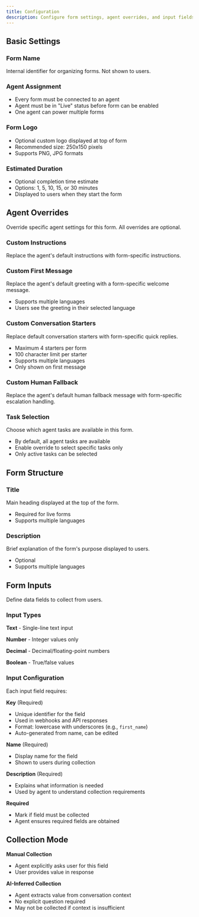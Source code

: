 ```yaml
---
title: Configuration
description: Configure form settings, agent overrides, and input fields
---
```


## Basic Settings

### Form Name

Internal identifier for organizing forms. Not shown to users.

### Agent Assignment

- Every form must be connected to an agent
- Agent must be in "Live" status before form can be enabled
- One agent can power multiple forms

### Form Logo

- Optional custom logo displayed at top of form
- Recommended size: 250x150 pixels
- Supports PNG, JPG formats

### Estimated Duration

- Optional completion time estimate
- Options: 1, 5, 10, 15, or 30 minutes
- Displayed to users when they start the form

## Agent Overrides

Override specific agent settings for this form. All overrides are optional.

### Custom Instructions

Replace the agent's default instructions with form-specific instructions.

### Custom First Message

Replace the agent's default greeting with a form-specific welcome message.

- Supports multiple languages
- Users see the greeting in their selected language

### Custom Conversation Starters

Replace default conversation starters with form-specific quick replies.

- Maximum 4 starters per form
- 100 character limit per starter
- Supports multiple languages
- Only shown on first message

### Custom Human Fallback

Replace the agent's default human fallback message with form-specific escalation handling.

### Task Selection

Choose which agent tasks are available in this form.

- By default, all agent tasks are available
- Enable override to select specific tasks only
- Only active tasks can be selected

## Form Structure

### Title

Main heading displayed at the top of the form.

- Required for live forms
- Supports multiple languages

### Description

Brief explanation of the form's purpose displayed to users.

- Optional
- Supports multiple languages

## Form Inputs

Define data fields to collect from users.

### Input Types

**Text** - Single-line text input

**Number** - Integer values only

**Decimal** - Decimal/floating-point numbers

**Boolean** - True/false values

### Input Configuration

Each input field requires:

**Key** (Required)

- Unique identifier for the field
- Used in webhooks and API responses
- Format: lowercase with underscores (e.g., `first_name`)
- Auto-generated from name, can be edited

**Name** (Required)

- Display name for the field
- Shown to users during collection

**Description** (Required)

- Explains what information is needed
- Used by agent to understand collection requirements

**Required**

- Mark if field must be collected
- Agent ensures required fields are obtained

## Collection Mode

**Manual Collection**

- Agent explicitly asks user for this field
- User provides value in response

**AI-Inferred Collection**

- Agent extracts value from conversation context
- No explicit question required
- May not be collected if context is insufficient
